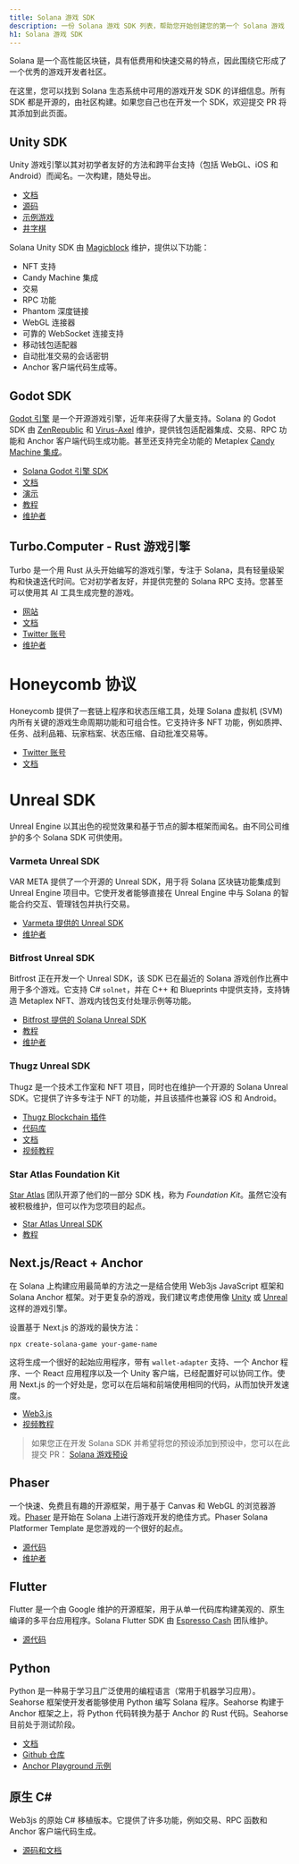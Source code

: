 ```yaml
---
title: Solana 游戏 SDK
description: 一份 Solana 游戏 SDK 列表，帮助您开始创建您的第一个 Solana 游戏
h1: Solana 游戏 SDK
---
```


Solana 是一个高性能区块链，具有低费用和快速交易的特点，因此围绕它形成了一个优秀的游戏开发者社区。

在这里，您可以找到 Solana 生态系统中可用的游戏开发 SDK 的详细信息。所有 SDK 都是开源的，由社区构建。如果您自己也在开发一个 SDK，欢迎提交 PR 将其添加到此页面。

## Unity SDK

Unity 游戏引擎以其对初学者友好的方法和跨平台支持（包括 WebGL、iOS 和 Android）而闻名。一次构建，随处导出。

- [文档](https://docs.magicblock.gg/introduction)
- [源码](https://github.com/magicblock-labs/Solana.Unity-SDK)
- [示例游戏](https://github.com/solana-developers/solana-game-examples)
- [井字棋](https://blog.magicblock.gg/bolt-tic-tac-toe/)

Solana Unity SDK 由 [Magicblock](https://www.magicblock.gg/)
维护，提供以下功能：

- NFT 支持
- Candy Machine 集成
- 交易
- RPC 功能
- Phantom 深度链接
- WebGL 连接器
- 可靠的 WebSocket 连接支持
- 移动钱包适配器
- 自动批准交易的会话密钥
- Anchor 客户端代码生成等。

## Godot SDK

[Godot 引擎](https://godotengine.org/)
是一个开源游戏引擎，近年来获得了大量支持。Solana 的 Godot SDK 由
[ZenRepublic](https://twitter.com/ZenRepublicNDM) 和
[Virus-Axel](https://twitter.com/AxelBenjam)
维护，提供钱包适配器集成、交易、RPC 功能和 Anchor 客户端代码生成功能。甚至还支持完全功能的 Metaplex
[Candy Machine 集成](https://zenwiki.gitbook.io/solana-godot-sdk-docs/guides/setup-candy-machine)。

- [Solana Godot 引擎 SDK](https://github.com/Virus-Axel/godot-solana-sdk)
- [文档](https://zenwiki.gitbook.io/solana-godot-sdk-docs)
- [演示](https://github.com/ZenRepublic/GodotSolanaSDKDemoPackage)
- [教程](https://www.youtube.com/watch?v=tszFPInYmXQ)
- [维护者](https://twitter.com/ZenRepublicNDM)

## Turbo.Computer - Rust 游戏引擎

Turbo 是一个用 Rust 从头开始编写的游戏引擎，专注于 Solana，具有轻量级架构和快速迭代时间。它对初学者友好，并提供完整的 Solana
RPC 支持。您甚至可以使用其 AI 工具生成完整的游戏。

- [网站](https://turbo.computer/)
- [文档](https://docs.turbo.computer/)
- [Twitter 账号](https://twitter.com/makegamesfast)
- [维护者](https://twitter.com/jozanza)

# Honeycomb 协议

Honeycomb 提供了一套链上程序和状态压缩工具，处理 Solana 虚拟机 (SVM) 内所有关键的游戏生命周期功能和可组合性。它支持许多 NFT 功能，例如质押、任务、战利品箱、玩家档案、状态压缩、自动批准交易等。

- [Twitter 账号](https://twitter.com/honeycomb_prtcl)
- [文档](https://docs.honeycombprotocol.com/)

# Unreal SDK

Unreal
Engine 以其出色的视觉效果和基于节点的脚本框架而闻名。由不同公司维护的多个 Solana
SDK 可供使用。

### Varmeta Unreal SDK

VAR META 提供了一个开源的 Unreal SDK，用于将 Solana 区块链功能集成到 Unreal
Engine 项目中。它使开发者能够直接在 Unreal
Engine 中与 Solana 的智能合约交互、管理钱包并执行交易。

- [Varmeta 提供的 Unreal SDK](https://github.com/VAR-META-Tech/UnrealSolanaSDK)
- [维护者](https://www.var-meta.com/)

### Bitfrost Unreal SDK

Bitfrost 正在开发一个 Unreal
SDK，该 SDK 已在最近的 Solana 游戏创作比赛中用于多个游戏。它支持 C#
`solnet`，并在 C++ 和 Blueprints 中提供支持，支持铸造 Metaplex
NFT、游戏内钱包支付处理示例等功能。

- [Bitfrost 提供的 Solana Unreal SDK](https://github.com/Bifrost-Technologies/Solana-Unreal-SDK)
- [教程](https://www.youtube.com/watch?v=S8fm8mFeUkk)
- [维护者](https://twitter.com/BifrostTitan)

### Thugz Unreal SDK

Thugz 是一个技术工作室和 NFT 项目，同时也在维护一个开源的 Solana Unreal
SDK。它提供了许多专注于 NFT 的功能，并且该插件也兼容 iOS 和 Android。

- [Thugz Blockchain 插件](https://www.fab.com/listings/a7e220ba-93e5-4a3b-99e7-17b13da76f05)
- [代码库](https://github.com/ThugzLabs/Thugz-BC-Plugin-Packaged-for-UE5.4)
- [文档](https://thugzblockchainplugin-docs.vercel.app/)
- [视频教程](https://www.youtube.com/watch?v=dS7sTZd_E9U&ab_channel=ThugzNFT)

### Star Atlas Foundation Kit

[Star Atlas](https://staratlas.com/) 团队开源了他们的一部分 SDK 栈，称为
_Foundation Kit_。虽然它没有被积极维护，但可以作为您项目的起点。

- [Star Atlas Unreal SDK](https://github.com/staratlasmeta/FoundationKit)
- [教程](https://www.youtube.com/watch?v=S8fm8mFeUkk)

## Next.js/React + Anchor

在 Solana 上构建应用最简单的方法之一是结合使用 Web3js JavaScript 框架和 Solana
Anchor 框架。对于更复杂的游戏，我们建议考虑使用像 [Unity](#unity-sdk) 或
[Unreal](#unreal-sdks) 这样的游戏引擎。

设置基于 Next.js 的游戏的最快方法：

```shell
npx create-solana-game your-game-name
```

这将生成一个很好的起始应用程序，带有 `wallet-adapter`
支持、一个 Anchor 程序、一个 React 应用程序以及一个 Unity 客户端，已经配置好可以协同工作。使用 Next.js 的一个好处是，您可以在后端和前端使用相同的代码，从而加快开发速度。

- [Web3.js](https://solana.com/docs/clients/javascript)
- [视频教程](https://www.youtube.com/watch?v=fnhivg_pemI&t=1s&ab_channel=Solana)

> 如果您正在开发 Solana SDK 并希望将您的预设添加到预设中，您可以在此提交 PR：
> [Solana 游戏预设](https://github.com/solana-developers/solana-game-preset)

## Phaser

一个快速、免费且有趣的开源框架，用于基于 Canvas 和 WebGL 的浏览器游戏。[Phaser](https://phaser.io/)
是开始在 Solana 上进行游戏开发的绝佳方式。Phaser Solana Platformer
Template 是您游戏的一个很好的起点。

- [源代码](https://github.com/Bread-Heads-NFT/solana-phaser-template)
- [维护者](https://twitter.com/blockiosaurus)

## Flutter

Flutter 是一个由 Google 维护的开源框架，用于从单一代码库构建美观的、原生编译的多平台应用程序。Solana
Flutter SDK 由 [Espresso Cash](https://www.espressocash.com/) 团队维护。

- [源代码](https://github.com/espresso-cash/espresso-cash-public)

## Python

Python 是一种易于学习且广泛使用的编程语言（常用于机器学习应用）。Seahorse 框架使开发者能够使用 Python 编写 Solana 程序。Seahorse 构建于 Anchor 框架之上，将 Python 代码转换为基于 Anchor 的 Rust 代码。Seahorse 目前处于测试阶段。

- [文档](https://www.seahorse.dev/)
- [Github 仓库](https://github.com/solana-developers/seahorse)
- [Anchor Playground 示例](https://beta.solpg.io/tutorials/hello-seahorse)

## 原生 C#

Web3js 的原始 C# 移植版本。它提供了许多功能，例如交易、RPC 函数和 Anchor 客户端代码生成。

- [源码和文档](https://github.com/bmresearch/Solnet/blob/master/docs/articles/getting_started.md)
